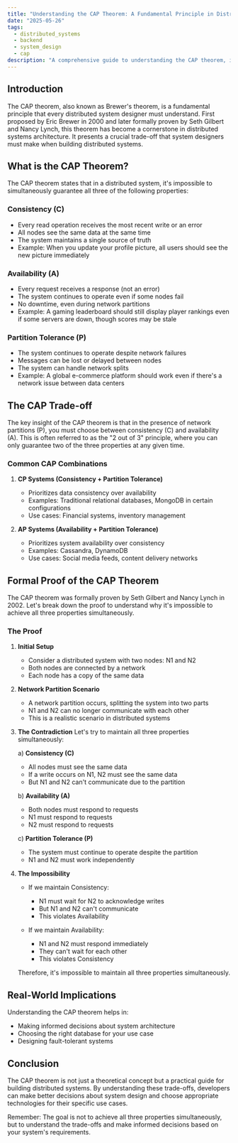```yaml
---
title: "Understanding the CAP Theorem: A Fundamental Principle in Distributed Systems"
date: "2025-05-26"
tags:
  - distributed_systems
  - backend
  - system_design
  - cap
description: "A comprehensive guide to understanding the CAP theorem, its implications, and real-world applications in distributed systems design."
---
```


## Introduction

The CAP theorem, also known as Brewer's theorem, is a fundamental principle that every distributed system designer must understand. First proposed by Eric Brewer in 2000 and later formally proven by Seth Gilbert and Nancy Lynch, this theorem has become a cornerstone in distributed systems architecture. It presents a crucial trade-off that system designers must make when building distributed systems.

## What is the CAP Theorem?

The CAP theorem states that in a distributed system, it's impossible to simultaneously guarantee all three of the following properties:

### Consistency (C)
- Every read operation receives the most recent write or an error
- All nodes see the same data at the same time
- The system maintains a single source of truth
- Example: When you update your profile picture, all users should see the new picture immediately

### Availability (A)
- Every request receives a response (not an error)
- The system continues to operate even if some nodes fail
- No downtime, even during network partitions
- Example: A gaming leaderboard should still display player rankings even if some servers are down, though scores may be stale

### Partition Tolerance (P)
- The system continues to operate despite network failures
- Messages can be lost or delayed between nodes
- The system can handle network splits
- Example: A global e-commerce platform should work even if there's a network issue between data centers

## The CAP Trade-off

The key insight of the CAP theorem is that in the presence of network partitions (P), you must choose between consistency (C) and availability (A). This is often referred to as the "2 out of 3" principle, where you can only guarantee two of the three properties at any given time.

### Common CAP Combinations

1. **CP Systems (Consistency + Partition Tolerance)**
   - Prioritizes data consistency over availability
   - Examples: Traditional relational databases, MongoDB in certain configurations
   - Use cases: Financial systems, inventory management

2. **AP Systems (Availability + Partition Tolerance)**
   - Prioritizes system availability over consistency
   - Examples: Cassandra, DynamoDB
   - Use cases: Social media feeds, content delivery networks

## Formal Proof of the CAP Theorem

The CAP theorem was formally proven by Seth Gilbert and Nancy Lynch in 2002. Let's break down the proof to understand why it's impossible to achieve all three properties simultaneously.

### The Proof

1. **Initial Setup**
   - Consider a distributed system with two nodes: N1 and N2
   - Both nodes are connected by a network
   - Each node has a copy of the same data

2. **Network Partition Scenario**
   - A network partition occurs, splitting the system into two parts
   - N1 and N2 can no longer communicate with each other
   - This is a realistic scenario in distributed systems

3. **The Contradiction**
   Let's try to maintain all three properties simultaneously:

   a) **Consistency (C)**
   - All nodes must see the same data
   - If a write occurs on N1, N2 must see the same data
   - But N1 and N2 can't communicate due to the partition

   b) **Availability (A)**
   - Both nodes must respond to requests
   - N1 must respond to requests
   - N2 must respond to requests

   c) **Partition Tolerance (P)**
   - The system must continue to operate despite the partition
   - N1 and N2 must work independently

4. **The Impossibility**
   - If we maintain Consistency:
     * N1 must wait for N2 to acknowledge writes
     * But N1 and N2 can't communicate
     * This violates Availability
   
   - If we maintain Availability:
     * N1 and N2 must respond immediately
     * They can't wait for each other
     * This violates Consistency

   Therefore, it's impossible to maintain all three properties simultaneously.


## Real-World Implications

Understanding the CAP theorem helps in:
- Making informed decisions about system architecture
- Choosing the right database for your use case
- Designing fault-tolerant systems

## Conclusion

The CAP theorem is not just a theoretical concept but a practical guide for building distributed systems. By understanding these trade-offs, developers can make better decisions about system design and choose appropriate technologies for their specific use cases.

Remember: The goal is not to achieve all three properties simultaneously, but to understand the trade-offs and make informed decisions based on your system's requirements.

